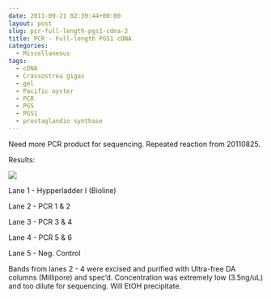 ```yaml
---
date: 2011-09-21 02:39:44+00:00
layout: post
slug: pcr-full-length-pgs1-cdna-2
title: PCR - Full-length PGS1 cDNA
categories:
  - Miscellaneous
tags:
  - cDNA
  - Crassostrea gigas
  - gel
  - Pacific oyster
  - PCR
  - PGS
  - PGS1
  - prostaglandin synthase
---
```


Need more PCR product for sequencing. Repeated reaction from 20110825.

Results:

![](https://eagle.fish.washington.edu/Arabidopsis/20110921-01.JPG)

Lane 1 - Hypperladder I (Bioline)

Lane 2 - PCR 1 & 2

Lane 3 - PCR 3 & 4

Lane 4 - PCR 5 & 6

Lane 5 - Neg. Control

Bands from lanes 2 - 4 were excised and purified with Ultra-free DA columns (Millipore) and spec'd. Concentration was extremely low (3.5ng/uL) and too dilute for sequencing. Will EtOH precipitate.
